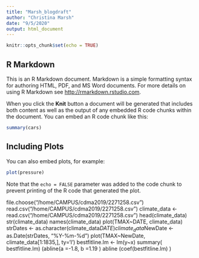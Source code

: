 ```yaml
---
title: "Marsh_blogdraft"
author: "Christina Marsh"
date: "9/5/2020"
output: html_document
---
```


```r
knitr::opts_chunk$set(echo = TRUE)
```

## R Markdown

This is an R Markdown document. Markdown is a simple formatting syntax for authoring HTML, PDF, and MS Word documents. For more details on using R Markdown see <http://rmarkdown.rstudio.com>.

When you click the **Knit** button a document will be generated that includes both content as well as the output of any embedded R code chunks within the document. You can embed an R code chunk like this:

```r
summary(cars)
```

## Including Plots

You can also embed plots, for example:

```r
plot(pressure)
```

Note that the `echo = FALSE` parameter was added to the code chunk to prevent printing of the R code that generated the plot.

file.choose("/home/CAMPUS/cdma2019/2271258.csv")
read.csv("/home/CAMPUS/cdma2019/2271258.csv")
climate_data <- read.csv("/home/CAMPUS/cdma2019/2271258.csv")
head(climate_data)
str(climate_data)
names(climate_data)
plot(TMAX~DATE, climate_data)
strDates <- as.character(climate_data$DATE)
climate_data$NewDate <- as.Date(strDates, "%Y-%m-%d")
plot(TMAX~NewDate, climate_data[1:1835,], ty='l')
bestfitline.lm <- lm(y~x)
summary( bestfitline.lm)
(abline(a =-1.8, b =1.19 )
abline (coef(bestfitline.lm) )
